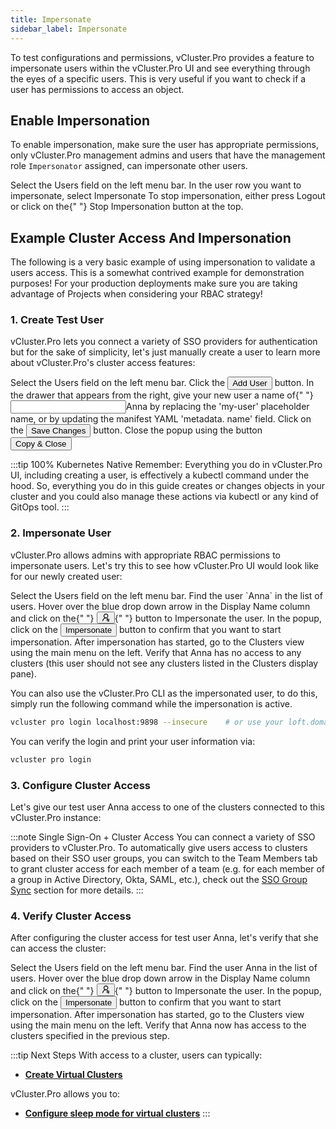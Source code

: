 ```yaml
---
title: Impersonate
sidebar_label: Impersonate
---
```



To test configurations and permissions, vCluster.Pro provides a feature to impersonate users within the
vCluster.Pro UI and see everything through the eyes of a specific users. This is very useful if you want
to check if a user has permissions to access an object.

## Enable Impersonation

To enable impersonation, make sure the user has appropriate permissions, only vCluster.Pro management
admins and users that have the management role `Impersonator` assigned, can impersonate other users.

<Flow id="impersonate-user">
  <Step>
    Select the <NavStep>Users</NavStep> field on the left menu bar.
  </Step>
  <Step>
    In the user row you want to impersonate, select <Label>Impersonate</Label>
  </Step>
  <Step>
    To stop impersonation, either press <Label>Logout</Label> or click on the{" "}
    <Label>Stop Impersonation</Label> button at the top.
  </Step>
</Flow>

## Example Cluster Access And Impersonation

The following is a very basic example of using impersonation to validate a users access. This is
a somewhat contrived example for demonstration purposes! For your production deployments make
sure you are taking advantage of Projects when considering your RBAC strategy!

### 1. Create Test User

vCluster.Pro lets you connect a variety of SSO providers for authentication but for the sake of
simplicity, let's just manually create a user to learn more about vCluster.Pro's cluster access features:

<Flow id="create-user">
  <Step>
    Select the <NavStep>Users</NavStep> field on the left menu bar.
  </Step>
  <Step>
    Click the <Button>Add User</Button> button.
  </Step>
  <Step>
    In the drawer that appears from the right, give your new user a name of{" "}
    <Input>Anna</Input>
    by replacing the 'my-user' placeholder name, or by updating the manifest YAML
    'metadata. name' field.
  </Step>
  <Step>
    Click on the <Button>Save Changes</Button> button.
  </Step>
  <Step image="">
    Close the popup using the button <Button>Copy & Close</Button>
  </Step>
</Flow>

:::tip 100% Kubernetes Native
Remember: Everything you do in vCluster.Pro UI, including creating a user, is effectively a kubectl
command under the hood. So, everything you do in this guide creates or changes objects in your
cluster and you could also manage these actions via kubectl or any kind of GitOps tool.
:::

### 2. Impersonate User

vCluster.Pro allows admins with appropriate RBAC permissions to impersonate users. Let's try this to see
how vCluster.Pro UI would look like for our newly created user:

<Flow id="impersonate-user">
  <Step>
    Select the <NavStep>Users</NavStep> field on the left menu bar.
  </Step>
  <Step>
    Find the user `Anna` in the list of users. Hover over the blue drop down
    arrow in the Display Name column and click on the{" "}
    <Button>
      <svg
        viewBox="64 64 896 896"
        focusable="false"
        data-icon="user-switch"
        width="1em"
        height="1em"
        fill="currentColor"
        aria-hidden="true"
      >
        <defs>
          <style></style>
        </defs>
        <path d="M759 335c0-137-111-248-248-248S263 198 263 335c0 82.8 40.6 156.2 103 201.2-.4.2-.7.3-.9.4-44.7 18.9-84.8 46-119.3 80.6a373.42 373.42 0 00-80.4 119.5A373.6 373.6 0 00136 874.8a8 8 0 008 8.2h59.9c4.3 0 7.9-3.5 8-7.8 2-77.2 32.9-149.5 87.6-204.3C356 614.2 431 583 511 583c137 0 248-111 248-248zM511 507c-95 0-172-77-172-172s77-172 172-172 172 77 172 172-77 172-172 172zm105 221h264c4.4 0 8-3.6 8-8v-56c0-4.4-3.6-8-8-8H703.5l47.2-60.1a8.1 8.1 0 001.7-4.9c0-4.4-3.6-8-8-8h-72.6c-4.9 0-9.5 2.3-12.6 6.1l-68.5 87.1c-4.4 5.6-6.8 12.6-6.8 19.8.1 17.7 14.4 32 32.1 32zm240 64H592c-4.4 0-8 3.6-8 8v56c0 4.4 3.6 8 8 8h176.5l-47.2 60.1a8.1 8.1 0 00-1.7 4.9c0 4.4 3.6 8 8 8h72.6c4.9 0 9.5-2.3 12.6-6.1l68.5-87.1c4.4-5.6 6.8-12.6 6.8-19.8-.1-17.7-14.4-32-32.1-32z"></path>
      </svg>
    </Button>{" "}
    button to <Label>Impersonate</Label> the user.
  </Step>
  <Step>
    In the popup, click on the <Button>Impersonate</Button> button to confirm
    that you want to start impersonation.
  </Step>
  <Step>
    After impersonation has started, go to the <NavStep>Clusters</NavStep> view
    using the main menu on the left.
  </Step>
  <Step>
    Verify that Anna has no access to any clusters (this user should not see any
    clusters listed in the Clusters display pane).
  </Step>
</Flow>

You can also use the vCluster.Pro CLI as the impersonated user, to do this, simply run the following
command while the impersonation is active.

```bash
vcluster pro login localhost:9898 --insecure    # or use your loft.domain.tld instead of localhost, and ideally with a valid SSL cert and without the --insecure flag
```

You can verify the login and print your user information via:

```bash
vcluster pro login
```

### 3. Configure Cluster Access

Let's give our test user Anna access to one of the clusters connected to this vCluster.Pro instance:

<PartialClusterAccessCreateUI />

:::note Single Sign-On + Cluster Access
You can connect a variety of SSO providers to vCluster.Pro. To automatically give users access to
clusters based on their SSO user groups, you can switch to the <Label>Team Members</Label> tab
to grant cluster access for each member of a team (e.g. for each member of a group in Active
Directory, Okta, SAML, etc.), check out the [SSO Group Sync](../users/sso-group-sync.mdx) section for
more details.
:::

### 4. Verify Cluster Access

After configuring the cluster access for test user Anna, let's verify that she can access the
cluster:

<Flow id="impersonate-user-with-cluster-access">
  <Step>
    Select the <NavStep>Users</NavStep> field on the left menu bar.
  </Step>
  <Step>
    Find the user Anna in the list of users. Hover over the blue drop down
    arrow in the Display Name column and click on the{" "}
    <Button>
      <svg
        viewBox="64 64 896 896"
        focusable="false"
        data-icon="user-switch"
        width="1em"
        height="1em"
        fill="currentColor"
        aria-hidden="true"
      >
        <defs>
          <style></style>
        </defs>
        <path d="M759 335c0-137-111-248-248-248S263 198 263 335c0 82.8 40.6 156.2 103 201.2-.4.2-.7.3-.9.4-44.7 18.9-84.8 46-119.3 80.6a373.42 373.42 0 00-80.4 119.5A373.6 373.6 0 00136 874.8a8 8 0 008 8.2h59.9c4.3 0 7.9-3.5 8-7.8 2-77.2 32.9-149.5 87.6-204.3C356 614.2 431 583 511 583c137 0 248-111 248-248zM511 507c-95 0-172-77-172-172s77-172 172-172 172 77 172 172-77 172-172 172zm105 221h264c4.4 0 8-3.6 8-8v-56c0-4.4-3.6-8-8-8H703.5l47.2-60.1a8.1 8.1 0 001.7-4.9c0-4.4-3.6-8-8-8h-72.6c-4.9 0-9.5 2.3-12.6 6.1l-68.5 87.1c-4.4 5.6-6.8 12.6-6.8 19.8.1 17.7 14.4 32 32.1 32zm240 64H592c-4.4 0-8 3.6-8 8v56c0 4.4 3.6 8 8 8h176.5l-47.2 60.1a8.1 8.1 0 00-1.7 4.9c0 4.4 3.6 8 8 8h72.6c4.9 0 9.5-2.3 12.6-6.1l68.5-87.1c4.4-5.6 6.8-12.6 6.8-19.8-.1-17.7-14.4-32-32.1-32z"></path>
      </svg>
    </Button>{" "}
    button to <Label>Impersonate</Label> the user.
  </Step>
  <Step>
    In the popup, click on the <Button>Impersonate</Button> button to confirm
    that you want to start impersonation.
  </Step>
  <Step>
    After impersonation has started, go to the <NavStep>Clusters</NavStep> view
    using the main menu on the left.
  </Step>
  <Step>
    Verify that Anna now has access to the clusters specified in the previous
    step.
  </Step>
</Flow>

:::tip Next Steps
With access to a cluster, users can typically:

- **[Create Virtual Clusters](../virtual-clusters/create.mdx)**

vCluster.Pro allows you to:

- **[Configure sleep mode for virtual clusters](../virtual-clusters/sleep-mode.mdx)**
  :::
